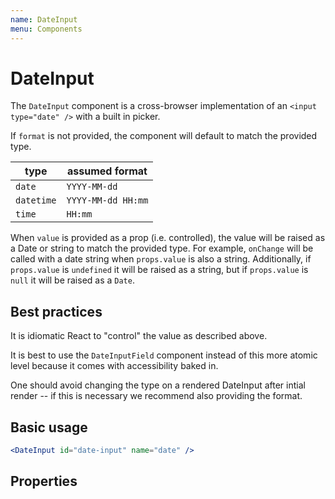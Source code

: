 ```yaml
---
name: DateInput
menu: Components
---
```



# DateInput

The `DateInput` component is a cross-browser implementation of an `<input type="date" />` with a built in picker.

If `format` is not provided, the component will default to match the provided type.

| type       | assumed format     |
| ---------- | ------------------ |
| `date`     | `YYYY-MM-dd`       |
| `datetime` | `YYYY-MM-dd HH:mm` |
| `time`     | `HH:mm`            |

When `value` is provided as a prop (i.e. controlled), the value will be raised as a Date or string to match the provided type. For example, `onChange` will be called with a date string when `props.value` is also a string. Additionally, if `props.value` is `undefined` it will be raised as a string, but if `props.value` is `null` it will be raised as a `Date`.

<DateInput id="date-input-uncontrolled" name="date" />

## Best practices

It is idiomatic React to "control" the value as described above.

It is best to use the `DateInputField` component instead of this more atomic level because it comes with accessibility baked in.

One should avoid changing the type on a rendered DateInput after intial render -- if this is necessary we recommend also providing the format.

## Basic usage

```jsx
<DateInput id="date-input" name="date" />
```

## Properties

<PropsTable of={DateInput} />
